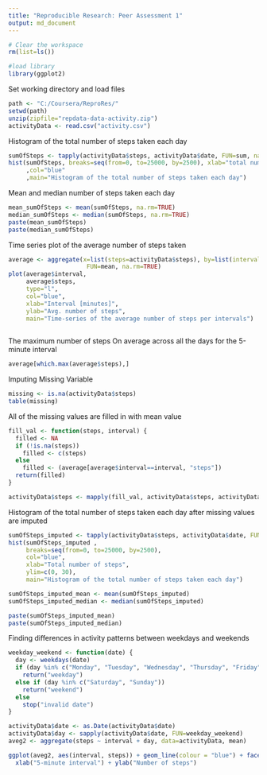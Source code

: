 ```yaml
---
title: "Reproducible Research: Peer Assessment 1"
output: md_document
---
```

```r
# Clear the workspace
rm(list=ls())

#load library
library(ggplot2)
```

Set working directory and load files

```r
path <- "C:/Coursera/ReproRes/"   
setwd(path)
unzip(zipfile="repdata-data-activity.zip")
activityData <- read.csv("activity.csv")
```

Histogram of the total number of steps taken each day

```r
sumOfSteps <- tapply(activityData$steps, activityData$date, FUN=sum, na.rm=TRUE)
hist(sumOfSteps, breaks=seq(from=0, to=25000, by=2500), xlab="total number of steps taken each day"
     ,col="blue"
     ,main="Histogram of the total number of steps taken each day")

```

Mean and median number of steps taken each day

```r
mean_sumOfSteps <- mean(sumOfSteps, na.rm=TRUE)
median_sumOfSteps <- median(sumOfSteps, na.rm=TRUE)
paste(mean_sumOfSteps)
paste(median_sumOfSteps)

```

Time series plot of the average number of steps taken
```r
average <- aggregate(x=list(steps=activityData$steps), by=list(interval=activityData$interval),
                      FUN=mean, na.rm=TRUE)
plot(average$interval, 
     average$steps, 
     type="l", 
     col="blue", 
     xlab="Interval [minutes]", 
     ylab="Avg. number of steps", 
     main="Time-series of the average number of steps per intervals")
  
```
The maximum number of steps On average across all the days for the 5-minute interval
```r
average[which.max(average$steps),]
```

Imputing Missing Variable

```r
missing <- is.na(activityData$steps)
table(missing)
```

All of the missing values are filled in with mean value

```r
fill_val <- function(steps, interval) {
  filled <- NA
  if (!is.na(steps))
    filled <- c(steps)
  else
    filled <- (average[average$interval==interval, "steps"])
  return(filled)
}

activityData$steps <- mapply(fill_val, activityData$steps, activityData$interval)
```

Histogram of the total number of steps taken each day after missing values are imputed
```r
sumOfSteps_imputed <- tapply(activityData$steps, activityData$date, FUN=sum)
hist(sumOfSteps_imputed , 
     breaks=seq(from=0, to=25000, by=2500),
     col="blue", 
     xlab="Total number of steps", 
     ylim=c(0, 30), 
     main="Histogram of the total number of steps taken each day")

sumOfSteps_imputed_mean <- mean(sumOfSteps_imputed)
sumOfSteps_imputed_median <- median(sumOfSteps_imputed)

paste(sumOfSteps_imputed_mean)
paste(sumOfSteps_imputed_median)

```

Finding differences in activity patterns between weekdays and weekends
```r
weekday_weekend <- function(date) {
  day <- weekdays(date)
  if (day %in% c("Monday", "Tuesday", "Wednesday", "Thursday", "Friday"))
    return("weekday")
  else if (day %in% c("Saturday", "Sunday"))
    return("weekend")
  else
    stop("invalid date")
}

activityData$date <- as.Date(activityData$date)
activityData$day <- sapply(activityData$date, FUN=weekday_weekend)
aveg2 <- aggregate(steps ~ interval + day, data=activityData, mean)

ggplot(aveg2, aes(interval, steps)) + geom_line(colour = "blue") + facet_grid(day ~ .) +
  xlab("5-minute interval") + ylab("Number of steps")

```